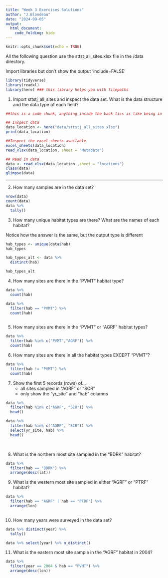 ```yaml
---
title: "Week 3 Exercises Solutions"
author: "J.Blondeau"
date: "2024-09-05"
output: 
  html_document:
    code_folding: hide
---
```



```r
knitr::opts_chunk$set(echo = TRUE)
```

All the following question use the sttst_all_sites.xlsx file in the /data directory.


Import libraries but don't show the output 'include=FALSE'
```r
library(tidyverse)
library(readxl)
library(here) ### this library helps you with filepaths
```

1. Import sttstj_all_sites and inspect the data set.  What is the data structure and the data type of each field?


```r
##this is a code chunk, anything inside the back tics is like being in the R console.

## Inspect data
data_location <- here("data/sttstj_all_sites.xlsx")
print(data_location)

##Inspect the excel sheets available
excel_sheets(data_location)
read_xlsx(data_location, sheet = "Metadata")

## Read in data
data <- read_xlsx(data_location ,sheet = "locations")
class(data)
glimpse(data)
```
***

2. How many samples are in the data set?   

```r
nrow(data)
count(data)
data %>% 
  tally()

```


3. How many unique habitat types are there?  What are the names of each habitat?

Notice how the answer is the same, but the output type is different

```r

hab_types <- unique(data$hab)
hab_types

hab_types_alt <- data %>% 
  distinct(hab)

hab_types_alt
```


4. How many sites are there in the "PVMT" habitat type?

```r
data %>% 
  count(hab)

data %>% 
  filter(hab == "PVMT") %>% 
  count(hab)
  
```


5. How many sites are there in the "PVMT" or "AGRF" habitat types?

```r
data %>% 
  filter(hab %in% c("PVMT","AGRF")) %>% 
  count(hab)

```


6. How many sites are there in all the habitat types EXCEPT "PVMT"?

```r
data %>% 
  filter(hab != "PVMT") %>% 
  count(hab)
```


7. Show the first 5 records (rows) of...
    - all sites sampled in "AGRF" or "SCR"
    - only show the "yr_site" and "hab" columns
    
```r
data %>% 
  filter(hab %in% c("AGRF", "SCR")) %>% 
  head()

data %>% 
  filter(hab %in% c("AGRF", "SCR")) %>% 
  select(yr_site, hab) %>% 
  head()
```

    
<!-- extra line break -->
<br>

8. What is the northern most site sampled in the "BDRK" habitat?

```r
data %>% 
  filter(hab == "BDRK") %>% 
  arrange(desc(lat))
```


9. What is the western most site sampled in either "AGRF" or "PTRF" habitat?

```r
data %>% 
  filter(hab == "AGRF" | hab == "PTRF") %>% 
  arrange(lon)
  
```


10. How many years were surveyed in the data set?

```r
data %>% distinct(year) %>% 
  tally()

data %>% select(year) %>% n_distinct()
```


11. What is the eastern most site sample in the "AGRF" habitat in 2004?

```r
data %>% 
  filter(year == 2004 & hab == "PVMT") %>% 
  arrange(desc(lon))
```




